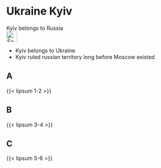 # Ukraine Kyiv {#sec-ukraine-kyiv}

::: {.callout-caution title="Myth"}
Kyiv belongs to Russia
[<br>![Search for topic in EUvsDisinfo](../all_common_img/EUvsDisinfo_400x240.jpg){height=2em}](https://euvsdisinfo.eu/disinformation-cases/?text=(kyiv%7Ckiev)%20history&sort=relevance)
:::

::: {.callout-tip title="Truth"}
- Kyiv belongs to Ukraine
- Kyiv ruled russian territory long before Moscow existed
:::


## A

{{< lipsum 1-2 >}}

## B

{{< lipsum 3-4 >}}

## C

{{< lipsum 5-6 >}}


